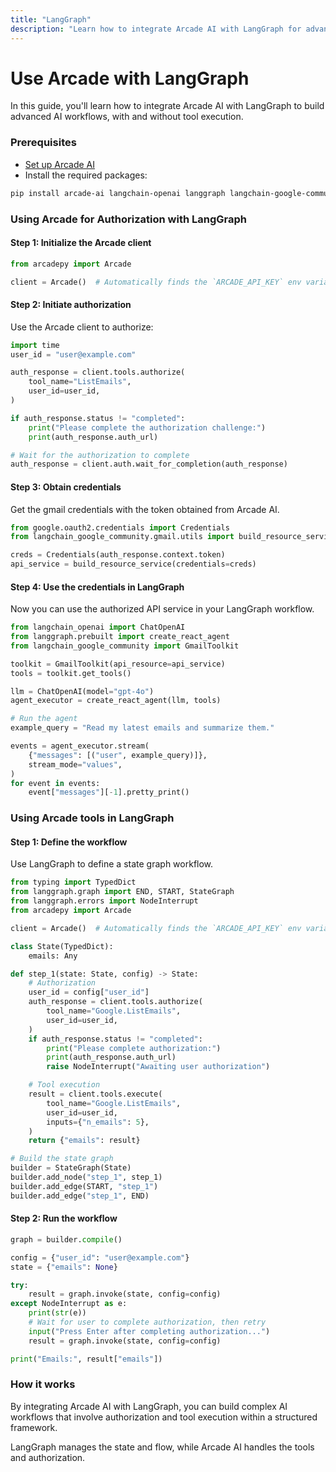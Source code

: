 ```yaml
---
title: "LangGraph"
description: "Learn how to integrate Arcade AI with LangGraph for advanced AI workflows"
---
```



# Use Arcade with LangGraph

In this guide, you'll learn how to integrate Arcade AI with LangGraph to build advanced AI workflows, with and without tool execution.

<Steps>

### Prerequisites

- [Set up Arcade AI](/home/quickstart)
- Install the required packages:

```bash
pip install arcade-ai langchain-openai langgraph langchain-google-community
```

### Using Arcade for Authorization with LangGraph

#### Step 1: Initialize the Arcade client

```python
from arcadepy import Arcade

client = Arcade()  # Automatically finds the `ARCADE_API_KEY` env variable
```

#### Step 2: Initiate authorization

Use the Arcade client to authorize:

```python
import time
user_id = "user@example.com"

auth_response = client.tools.authorize(
    tool_name="ListEmails",
    user_id=user_id,
)

if auth_response.status != "completed":
    print("Please complete the authorization challenge:")
    print(auth_response.auth_url)

# Wait for the authorization to complete
auth_response = client.auth.wait_for_completion(auth_response)
```

#### Step 3: Obtain credentials

Get the gmail credentials with the token obtained from Arcade AI.

```python
from google.oauth2.credentials import Credentials
from langchain_google_community.gmail.utils import build_resource_service

creds = Credentials(auth_response.context.token)
api_service = build_resource_service(credentials=creds)
```

#### Step 4: Use the credentials in LangGraph

Now you can use the authorized API service in your LangGraph workflow.

```python
from langchain_openai import ChatOpenAI
from langgraph.prebuilt import create_react_agent
from langchain_google_community import GmailToolkit

toolkit = GmailToolkit(api_resource=api_service)
tools = toolkit.get_tools()

llm = ChatOpenAI(model="gpt-4o")
agent_executor = create_react_agent(llm, tools)

# Run the agent
example_query = "Read my latest emails and summarize them."

events = agent_executor.stream(
    {"messages": [("user", example_query)]},
    stream_mode="values",
)
for event in events:
    event["messages"][-1].pretty_print()
```

</Steps>

### Using Arcade tools in LangGraph

<Steps>

#### Step 1: Define the workflow

Use LangGraph to define a state graph workflow.

```python
from typing import TypedDict
from langgraph.graph import END, START, StateGraph
from langgraph.errors import NodeInterrupt
from arcadepy import Arcade

client = Arcade()  # Automatically finds the `ARCADE_API_KEY` env variable

class State(TypedDict):
    emails: Any

def step_1(state: State, config) -> State:
    # Authorization
    user_id = config["user_id"]
    auth_response = client.tools.authorize(
        tool_name="Google.ListEmails",
        user_id=user_id,
    )
    if auth_response.status != "completed":
        print("Please complete authorization:")
        print(auth_response.auth_url)
        raise NodeInterrupt("Awaiting user authorization")

    # Tool execution
    result = client.tools.execute(
        tool_name="Google.ListEmails",
        user_id=user_id,
        inputs={"n_emails": 5},
    )
    return {"emails": result}

# Build the state graph
builder = StateGraph(State)
builder.add_node("step_1", step_1)
builder.add_edge(START, "step_1")
builder.add_edge("step_1", END)
```

#### Step 2: Run the workflow

```python
graph = builder.compile()

config = {"user_id": "user@example.com"}
state = {"emails": None}

try:
    result = graph.invoke(state, config=config)
except NodeInterrupt as e:
    print(str(e))
    # Wait for user to complete authorization, then retry
    input("Press Enter after completing authorization...")
    result = graph.invoke(state, config=config)

print("Emails:", result["emails"])
```

</Steps>

### How it works

By integrating Arcade AI with LangGraph, you can build complex AI workflows that involve authorization and tool execution within a structured framework.

LangGraph manages the state and flow, while Arcade AI handles the tools and authorization.
